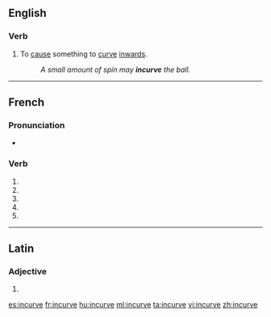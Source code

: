 {{also|incurvé}}
==English==

===Verb===
{{en-verb|incurves|incurving|incurved}}

# {{context|rare|lang=en}} To [[cause]] something to [[curve]] [[inwards]].
#: ''A small amount of spin may '''incurve''' the ball.''

----

==French==

===Pronunciation===
* {{homophones|lang=fr|incurvent|incurves}}

===Verb===
{{fr-verb-form}}

# {{inflection of|incurver||1|s|pres|indc|lang=fr}}
# {{inflection of|incurver||3|s|pres|indc|lang=fr}}
# {{inflection of|incurver||1|s|pres|subj|lang=fr}}
# {{inflection of|incurver||1|s|pres|subj|lang=fr}}
# {{inflection of|incurver||2|s|impr|lang=fr}}

----

==Latin==

===Adjective===
{{la-adj-form|incurve}}

# {{inflection of|incurvus||voc|m|s|lang=la}}

[[es:incurve]]
[[fr:incurve]]
[[hu:incurve]]
[[ml:incurve]]
[[ta:incurve]]
[[vi:incurve]]
[[zh:incurve]]